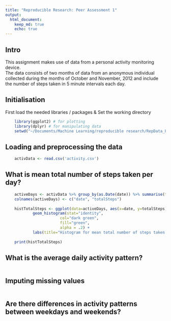 ```yaml
---
title: "Reproducible Research: Peer Assessment 1"
output: 
  html_document:
    keep_md: true
    echo: true
---
```


## Intro

This assignment makes use of data from a personal activity monitoring device.  
The data consists of two months of data from an anonymous individual collected during the months of October and November, 2012 and include the number of steps taken in 5 minute intervals each day.  

    
## Initialisation 

First load the needed libraries / packages & Set the working directory  
```r
    library(ggplot2) # for plotting
    library(dplyr) # for manipulating data 
    setwd("~/Documents/Machine Learning/reproducible research/RepData_PeerAssessment1")
```

## Loading and preprocessing the data

```r
    activData <- read.csv('activity.csv')
```

## What is mean total number of steps taken per day?

```r
    activeDays <- activData %>% group_by(as.Date(date)) %>% summarise(totalSteps=mean(sum(steps)))
    colnames(activeDays) <- c("date", "totalSteps")
    
    histTotalSteps <- ggplot(data=activeDays, aes(x=date, y=totalSteps)) + 
            geom_histogram(stat="identity", 
                        col="dark green", 
                        fill="green", 
                        alpha = .2) + 
            labs(title="Histogram for mean total number of steps taken per day", x="Date", y="Mean total of steps")
    
    print(histTotalSteps)

```


## What is the average daily activity pattern?

```r
    
```


## Imputing missing values

```r
    
```


## Are there differences in activity patterns between weekdays and weekends?

```r
    
```

